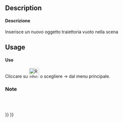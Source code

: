 <languages/>

<div class="mw-translate-fuzzy">
{{Docnav/it|[[Robot_RestoreHomePos/it|Sposta alla posizione iniziale]]|[[Robot_SetDefaultOrientation/it|Imposta l'orientamento predefinito]]|[[Robot_Workbench/it|Robot]]|IconL=Robot_RestoreHomePos.png|IconC=Workbench_Robot.svg|IconR=Robot_SetDefaultOrientation.png}}
</div>

<div class="mw-translate-fuzzy">
{{GuiCommand/it|Name=Robot CreateTrajectory|Name/it=Crea una traiettoria|Workbenches=[[Robot_Workbench/it|Robot]]|MenuLocation=Robot → Crea una traiettoria}}
</div>

==Description==

<div class="mw-translate-fuzzy">
====Descrizione====
Inserisce un nuovo oggetto traiettoria vuoto nella scena
</div>

==Usage==

<div class="mw-translate-fuzzy">
====Uso====
Cliccare su [[Image:Robot_CreateTrajectory.png|32px]] o scegliere {{KEY| Robot}}  →  {{KEY|[[Image:Robot_CreateTrajectory.png|32px]] Crea una traiettoria}}  dal menu principale.
</div>

<div class="mw-translate-fuzzy">
===Note===
<br />
<br />
</div>


<div class="mw-translate-fuzzy">
{{Docnav/it|[[Robot_RestoreHomePos/it|Sposta alla posizione iniziale]]|[[Robot_SetDefaultOrientation/it|Imposta l'orientamento predefinito]]|[[Robot_Workbench/it|Robot]]|IconL=Robot_RestoreHomePos.png|IconC=Workbench_Robot.svg|IconR=Robot_SetDefaultOrientation.png}}
</div>

{{Robot_Tools_navi{{#translation:}}}}
{{Userdocnavi{{#translation:}}}}{{clear}}
